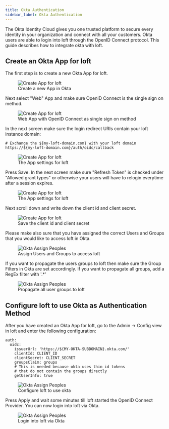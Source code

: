 ```yaml
---
title: Okta Authentication
sidebar_label: Okta Authentication
---
```



The Okta Identity Cloud gives you one trusted platform to secure every identity in your organization and connect with all your customers. Okta users are able to login into loft through the OpenID Connect protocol. This guide describes how to integrate okta with loft.

## Create an Okta App for loft

The first step is to create a new Okta App for loft.

<figure class="frame">
  <img src="/docs/media/ui/auth/create-app-okta.png" alt="Create App for loft" />
  <figcaption>Create a new App in Okta</figcaption>
</figure>

Next select "Web" App and make sure OpenID Connect is the single sign on method.

<figure class="frame">
  <img src="/docs/media/ui/auth/okta-select-web.png" alt="Create App for loft" />
  <figcaption>Web App with OpenID Connect as single sign on method</figcaption>
</figure>

In the next screen make sure the login redirect URIs contain your loft instance domain:

```
# Exchange the ${my-loft-domain.com} with your loft domain
https://${my-loft-domain.com}/auth/oidc/callback
```

<figure class="frame">
  <img src="/docs/media/ui/auth/okta-app-settings.png" alt="Create App for loft" />
  <figcaption>The App settings for loft</figcaption>
</figure>

Press Save. In the next screen make sure "Refresh Token" is checked under "Allowed grant types" or otherwise your users will have to relogin everytime after a session expires.

<figure class="frame">
  <img src="/docs/media/ui/auth/okta-refresh-token.png" alt="Create App for loft" />
  <figcaption>The App settings for loft</figcaption>
</figure>

Next scroll down and write down the client id and client secret.

<figure class="frame">
  <img src="/docs/media/ui/auth/okta-client-secret.png" alt="Create App for loft" />
  <figcaption>Save the client id and client secret</figcaption>
</figure>

Please make also sure that you have assigned the correct Users and Groups that you would like to access loft in Okta.

<figure class="frame">
  <img src="/docs/media/ui/auth/okta-assign-people.png" alt="Okta Assign Peoples" />
  <figcaption>Assign Users and Groups to access loft</figcaption>
</figure>

If you want to propagate the users groups to loft then make sure the Group Filters in Okta are set accordingly. If you want to propagate all groups, add a RegEx filter with '.*'

<figure class="frame">
  <img src="/docs/media/ui/auth/okta-group-filter.png" alt="Okta Assign Peoples" />
  <figcaption>Propagate all user groups to loft</figcaption>
</figure>

## Configure loft to use Okta as Authentication Method

After you have created an Okta App for loft, go to the Admin -> Config view in loft and enter the following configuration:

```
auth:
  oidc:
    issuerUrl: 'https://${MY-OKTA-SUBDOMAIN}.okta.com/'
    clientId: CLIENT_ID
    clientSecret: CLIENT_SECRET
    groupsClaim: groups
    # This is needed because okta uses thin id tokens
    # that do not contain the groups directly
    getUserInfo: true
```

<figure class="frame">
  <img src="/docs/media/ui/auth/okta-loft-config.png" alt="Okta Assign Peoples" />
  <figcaption>Configure loft to use okta</figcaption>
</figure>

Press Apply and wait some minutes till loft started the OpenID Connect Provider. You can now login into loft via Okta.

<figure class="frame">
  <img src="/docs/media/ui/auth/okta-loft-login.png" alt="Okta Assign Peoples" />
  <figcaption>Login into loft via Okta</figcaption>
</figure>

